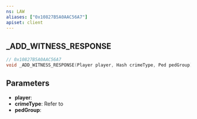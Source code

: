 ```yaml
---
ns: LAW
aliases: ["0x10827B5A0AAC56A7"]
apiset: client
---
```

## _ADD_WITNESS_RESPONSE

```c
// 0x10827B5A0AAC56A7
void _ADD_WITNESS_RESPONSE(Player player, Hash crimeType, Ped pedGroup);
```


## Parameters
* **player**:
* **crimeType**: Refer to <EmbeddedEnum name="eCrimeType" />
* **pedGroup**: